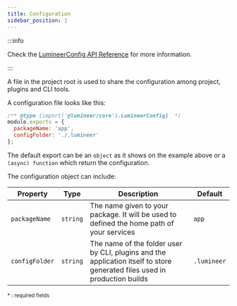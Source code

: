 ```yaml
---
title: Configuration
sidebar_position: 1
---
```


:::info

Check the [LumineerConfig API Reference](/docs/api/types/LumineerConfig) for more information.

:::

A file in the project root is used to share the configuration among project, plugins and CLI tools.

A configuration file looks like this:

```javascript title="lumineer.config.js"
/** @type {import('@lumineer/core').LumineerConfig}  */
module.exports = {
  packageName: 'app',
  configFolder: './.lumineer'
};
```

The default export can be an `object` as it shows on the example above or a `(async) function` which return the configuration.

The configuration object can include:

| Property | Type | Description | Default |
| ------------------------- | ---- | ----------- | ------- |
| `packageName` | `string` |The name given to your package. It will be used to defined the home path of your services | `app`|
| `configFolder` | `string` | The name of the folder user by CLI, plugins and the application itself to store generated files used in production builds | `.lumineer` |

<small>* : required fields</small>

